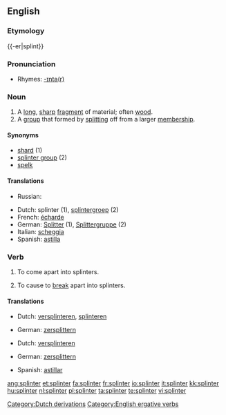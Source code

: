 {{wikipedia|dab=splinter}}
==English==

===Etymology===
{{-er|splint}}

===Pronunciation===
* Rhymes: [[Rhymes:English:-ɪntə(r)|-ɪntə(r)]]

===Noun===
{{en-noun}}

# A [[long]], [[sharp]] [[fragment]] of material; often [[wood]].
# A [[group]] that formed by [[split]]ting off from a larger [[membership]].

====Synonyms====
* [[shard]] (1)
* [[splinter group]] (2)
* [[spelk]]

====Translations====
{{trans-top|A long, sharp fragment of material; often wood}}
* Russian: {{t|ru|заноза|tr=zanóza|f}}
{{trans-mid}}
{{trans-bottom}}

{{trans-top|A group that formed by splitting off from a larger membership}}
{{trans-mid}}
{{trans-bottom}}

{{checktrans-top}}
* Dutch: splinter {{m}} (1), [[splintergroep]] {{f}} (2)
* French: [[écharde]] {{m}}
* German: [[Splitter]] {{m}} (1), [[Splittergruppe]] {{f}} (2)
* Italian: [[scheggia]] {{f}}
* Spanish: [[astilla]] {{f}}
{{trans-bottom}}

===Verb===
{{en-verb}}

# {{intransitive}} To come apart into splinters.
# {{intransitive}} To cause to [[break]] apart into splinters.

====Translations====
{{trans-top|to come apart into splinters}}
* Dutch: [[versplinteren]], [[splinteren]]
{{trans-mid}}
* German: [[zersplittern]]
{{trans-bottom}}

{{trans-top|to cause to break apart into splinters}}
* Dutch: [[versplinteren]]
{{trans-mid}}
* German: [[zersplittern]]
{{trans-bottom}}

{{checktrans-top}}
{{trans-mid}}
* Spanish: [[astillar]]
{{trans-bottom}}

[[Category:Dutch derivations]]
[[Category:English ergative verbs]]

[[ang:splinter]]
[[et:splinter]]
[[fa:splinter]]
[[fr:splinter]]
[[io:splinter]]
[[it:splinter]]
[[kk:splinter]]
[[hu:splinter]]
[[nl:splinter]]
[[pl:splinter]]
[[ta:splinter]]
[[te:splinter]]
[[vi:splinter]]